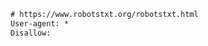 
```txt  title="jwt-clerk/app/static/robots.txt"
# https://www.robotstxt.org/robotstxt.html
User-agent: *
Disallow:

```